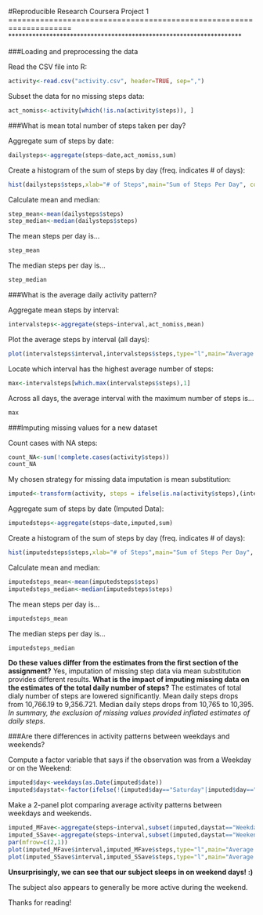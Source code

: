 #Reproducible Research
Coursera Project 1
====================================================================
********************************************************************

###Loading and preprocessing the data

Read the CSV file into R:
```{r, cache=TRUE, echo=TRUE}
activity<-read.csv("activity.csv", header=TRUE, sep=",")
```

Subset the data for no missing steps data:
```{r, cache=TRUE, echo=TRUE}
act_nomiss<-activity[which(!is.na(activity$steps)), ]
```

###What is mean total number of steps taken per day?

Aggregate sum of steps by date:
```{r, echo=TRUE}
dailysteps<-aggregate(steps~date,act_nomiss,sum)
```

Create a histogram of the sum of steps by day (freq. indicates # of days):
```{r, echo=TRUE}
hist(dailysteps$steps,xlab="# of Steps",main="Sum of Steps Per Day", col=19, breaks=30)
```

Calculate mean and median:
```{r}
step_mean<-mean(dailysteps$steps)
step_median<-median(dailysteps$steps)
```

The mean steps per day is...
```{r, echo=FALSE}
step_mean
```

The median steps per day is...
```{r, echo=FALSE}
step_median
```

###What is the average daily activity pattern?

Aggregate mean steps by interval:
```{r, echo=TRUE}
intervalsteps<-aggregate(steps~interval,act_nomiss,mean)
```

Plot the average steps by interval (all days):
```{r, echo=TRUE}
plot(intervalsteps$interval,intervalsteps$steps,type="l",main="Average Daily Activity Pattern",xlab="Intervals",ylab="# of Steps")
```

Locate which interval has the highest average number of steps:
```{r, echo=TRUE}
max<-intervalsteps[which.max(intervalsteps$steps),1]
```

Across all days, the average interval with the maximum number of steps is...
```{r, echo=FALSE}
max
```

###Imputing missing values for a new dataset

Count cases with NA steps:
```{r, echo=TRUE}
count_NA<-sum(!complete.cases(activity$steps))
count_NA
```

My chosen strategy for missing data imputation is mean substitution:
```{r, echo=TRUE}
imputed<-transform(activity, steps = ifelse(is.na(activity$steps),(intervalsteps$steps %in% activity$interval),activity$steps))
```

Aggregate sum of steps by date (Imputed Data):
```{r, echo=TRUE}
imputedsteps<-aggregate(steps~date,imputed,sum)
```

Create a histogram of the sum of steps by day (freq. indicates # of days):
```{r, echo=TRUE}
hist(imputedsteps$steps,xlab="# of Steps",main="Sum of Steps Per Day", col=19, breaks=30)
```

Calculate mean and median:
```{r}
imputedsteps_mean<-mean(imputedsteps$steps)
imputedsteps_median<-median(imputedsteps$steps)
```

The mean steps per day is...
```{r, echo=FALSE}
imputedsteps_mean
```

The median steps per day is...
```{r, echo=FALSE}
imputedsteps_median
```

**Do these values differ from the estimates from the first section of the assignment?**
Yes, imputation of missing step data via mean substitution provides different results.
**What is the impact of imputing missing data on the estimates of the total daily number of steps?**
The estimates of total dialy number of steps are lowered significantly.
Mean daily steps drops from 10,766.19 to 9,356.721.
Median daily steps drops from 10,765 to 10,395.
*In summary, the exclusion of missing values provided inflated estimates of daily steps.*

###Are there differences in activity patterns between weekdays and weekends?

Compute a factor variable that says if the observation was from a Weekday or on the Weekend:
```{r, echo=TRUE}
imputed$day<-weekdays(as.Date(imputed$date))
imputed$daystat<-factor(ifelse(!(imputed$day=="Saturday"|imputed$day=="Sunday"),"Weekday","Weekend"))
```

Make a 2-panel plot comparing average activity patterns between weekdays and weekends.
```{r, echo=TRUE}
imputed_MFave<-aggregate(steps~interval,subset(imputed,daystat=="Weekday"),mean)
imputed_SSave<-aggregate(steps~interval,subset(imputed,daystat=="Weekend"),mean)
par(mfrow=c(2,1))
plot(imputed_MFave$interval,imputed_MFave$steps,type="l",main="Average Daily Activity Pattern (Weekday Days)",xlab="Intervals",ylab="# of Steps")
plot(imputed_SSave$interval,imputed_SSave$steps,type="l",main="Average Daily Activity Pattern (Weekend Days)",xlab="Intervals",ylab="# of Steps")
```

**Unsurprisingly, we can see that our subject sleeps in on weekend days!        :)  **

The subject also appears to generally be more active during the weekend.

Thanks for reading!























